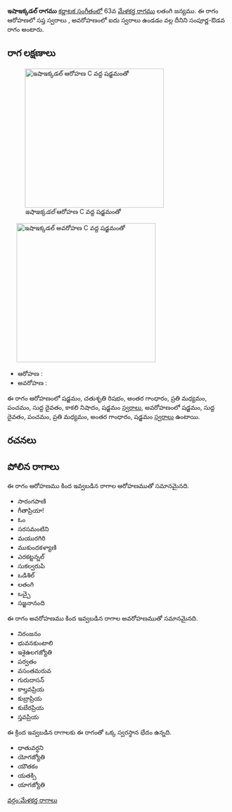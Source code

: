 {{Infobox ragam
	| name          	= ఇషాఇక్కడల్
	| synonym	    	= 
	| mela          	= 
	| chakra        	= 
	| janaka        	= 
	| type          	= సంపూర్ణ-ఔడవ
	| arohanam      	= {{svaraC|S|R2|G3|M2|P|D1|N3|S'}} 
	| avarohanam    	= {{svaraC|S'|D1|P|M2|G3|S}}
	| jeeva         	=
	| chhaya        	=
	| nyasa         	=
	| vishesha      	= 
	| equivalent  		= 
}}
{{కర్ణాటక సంగీత రాగాలు}}
'''ఇషాఇక్కడల్ రాగము''' [[కర్ణాటక సంగీతం]]లో 63వ [[మేళకర్త రాగము]] లతంగి జన్యము.  ఈ రాగం ఆరోహణలో సప్త స్వరాలు , అవరోహణంలో ఐదు స్వరాలు ఉండడం వల్ల దీనిని సంపూర్ణ-ఔడవ రాగం అంటారు.


==రాగ లక్షణాలు==
[[Image:ishaikkadal_ar_kb2wiki.png|thumb|right|316px|''ఇషాఇక్కడల్'' ఆరోహణ C వద్ద షడ్జమంతో]]
	[[Image:ishaikkadal_av_kb2wiki.png|thumb|right|316px|''ఇషాఇక్కడల్'' అవరోహణ C వద్ద షడ్జమంతో]]

* ఆరోహణ : {{svaraC|S|R2|G3|M2|P|D1|N3|S'}} 
* అవరోహణ : {{svaraC|S'|D1|P|M2|G3|S}}

ఈ రాగం ఆరోహణంలో షడ్జమం, చతుశృతి రిషభం, అంతర గాంధారం, ప్రతి మధ్యమం, పంచమం, సుద్ద దైవతం, కాకలి  నిషాదం, షడ్జమం [[స్వరాలు]], అవరోహణంలో షడ్జమం, సుద్ద దైవతం, పంచమం, ప్రతి మధ్యమం, అంతర గాంధారం, షడ్జమం [[స్వరాలు]] ఉంటాయి.

==రచనలు==



==పోలిన రాగాలు==
ఈ రాగం ఆరోహణము కింద ఇవ్వబడిన రాగాల ఆరోహణముతో సమానమైనది.
* సారంగపాణి
* గీతాప్రియా!
* ఓం
* సరసమంటిని
* మయురగిరి
* ముకుందకళ్యాణి
* ఎరకట్టన్నల్
* సుకల్వరుపి
*  ఒడిశిల్
* లతంగి
* ఒచ్చై
* సజ్జనానంది

ఈ రాగం అవరోహణము కింద ఇవ్వబడిన రాగాల అవరోహణముతో సమానమైనది.
* నిరంజనం
* భువనకుంటాలి
* ఇశైఉలగజ్యోతి
*  పర్వతం
* వసంతమరువ
* గురుదాసన్
* కాల్తవప్రియ
* కుబ్రాప్రియ
* కుబేరప్రియ
* స్తవప్రియ

ఈ క్రింద ఇవ్వబడిన రాగాలకు ఈ రాగంతో ఒక్క స్వరస్థాన భేదం ఉన్నది.
* ధాతువర్ధని
* యోగజ్యోతి
* యౌతకం
* యతక్సి
* యాగజ్యోతి



[[వర్గం:మేళకర్త రాగాలు]]